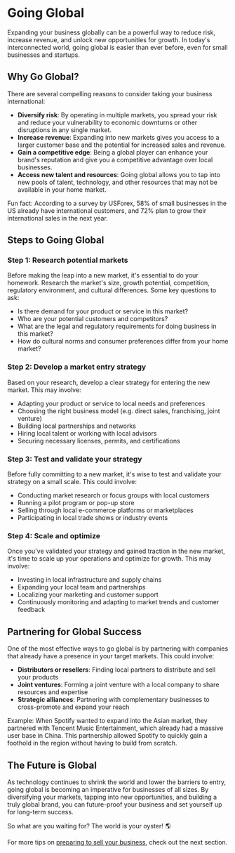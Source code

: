 
# Going Global

Expanding your business globally can be a powerful way to reduce risk, increase revenue, and unlock new opportunities for growth. In today's interconnected world, going global is easier than ever before, even for small businesses and startups. 

## Why Go Global?

There are several compelling reasons to consider taking your business international:

- **Diversify risk**: By operating in multiple markets, you spread your risk and reduce your vulnerability to economic downturns or other disruptions in any single market.
- **Increase revenue**: Expanding into new markets gives you access to a larger customer base and the potential for increased sales and revenue.
- **Gain a competitive edge**: Being a global player can enhance your brand's reputation and give you a competitive advantage over local businesses.
- **Access new talent and resources**: Going global allows you to tap into new pools of talent, technology, and other resources that may not be available in your home market.

<Callout>
Fun fact: According to a survey by USForex, 58% of small businesses in the US already have international customers, and 72% plan to grow their international sales in the next year.
</Callout>

## Steps to Going Global

<Steps>

### Step 1: Research potential markets

Before making the leap into a new market, it's essential to do your homework. Research the market's size, growth potential, competition, regulatory environment, and cultural differences. Some key questions to ask:

- Is there demand for your product or service in this market?
- Who are your potential customers and competitors?
- What are the legal and regulatory requirements for doing business in this market?
- How do cultural norms and consumer preferences differ from your home market?

### Step 2: Develop a market entry strategy

Based on your research, develop a clear strategy for entering the new market. This may involve:

- Adapting your product or service to local needs and preferences
- Choosing the right business model (e.g. direct sales, franchising, joint venture)
- Building local partnerships and networks
- Hiring local talent or working with local advisors
- Securing necessary licenses, permits, and certifications

### Step 3: Test and validate your strategy

Before fully committing to a new market, it's wise to test and validate your strategy on a small scale. This could involve:

- Conducting market research or focus groups with local customers
- Running a pilot program or pop-up store
- Selling through local e-commerce platforms or marketplaces
- Participating in local trade shows or industry events

### Step 4: Scale and optimize

Once you've validated your strategy and gained traction in the new market, it's time to scale up your operations and optimize for growth. This may involve:

- Investing in local infrastructure and supply chains
- Expanding your local team and partnerships
- Localizing your marketing and customer support
- Continuously monitoring and adapting to market trends and customer feedback

</Steps>

## Partnering for Global Success

One of the most effective ways to go global is by partnering with companies that already have a presence in your target markets. This could involve:

- **Distributors or resellers**: Finding local partners to distribute and sell your products
- **Joint ventures**: Forming a joint venture with a local company to share resources and expertise
- **Strategic alliances**: Partnering with complementary businesses to cross-promote and expand your reach

<Callout>
Example: When Spotify wanted to expand into the Asian market, they partnered with Tencent Music Entertainment, which already had a massive user base in China. This partnership allowed Spotify to quickly gain a foothold in the region without having to build from scratch.
</Callout>

## The Future is Global

As technology continues to shrink the world and lower the barriers to entry, going global is becoming an imperative for businesses of all sizes. By diversifying your markets, tapping into new opportunities, and building a truly global brand, you can future-proof your business and set yourself up for long-term success.

So what are you waiting for? The world is your oyster! 🌎

For more tips on [preparing to sell your business](/scaling-and-exiting/preparing-to-sell), check out the next section.